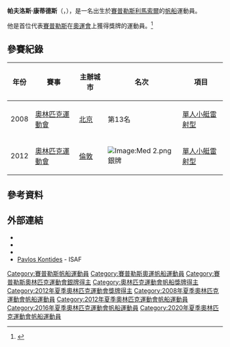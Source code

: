 {{MedalTableTop}}
{{MedalSport | 男子[[帆船|帆船]] }}
{{MedalCountry | {{CYP}} }}
{{Medal|Competition|[[奧林匹克運動會|奧林匹克運動會]]}}
{{MedalSilver | [[2012年夏季奧林匹克運動會|2012年 倫敦]] | [[2012年夏季奧林匹克運動會帆船男子單人小艇雷射型比賽|單人小艇雷射型]] }}
{{Medal|Competition|[[世界單人小艇雷射型錦標賽|世界錦標賽]]}}
{{MedalSilver | [[2013年世界單人小艇雷射型錦標賽|2013年 艾穆薩納]] | 單人小艇雷射型 }}
{{Medal|Competition|[[世界青年帆船錦標賽|世界青年錦標賽]]}}
{{MedalGold | [[2007年世界青年帆船錦標賽|2007年 京士頓]] | 單人小艇雷射型 }}
{{MedalGold | [[2008年世界青年帆船錦標賽|2008年 奧胡斯]] | 單人小艇雷射型 }}
{{MedalBottom}}
'''帕夫洛斯·康蒂德斯'''（{{lang-gr|Παύλος Κοντίδης}}，{{bd|1990年|2月11日|catIdx=Kontides, Pavlos}}），是一名出生於[[賽普勒斯|賽普勒斯]][[利馬索爾|利馬索爾]]的[[帆船|帆船]]運動員。{{refn|name=OlympicBotGeneratedRef|{{cite web|title=Pavlos Kontides|url=http://www.london2012.com/athlete/kontides-pavlos-1087452/|work=London 2012|publisher=The London Organising Committee of the Olympic Games and Paralympic Games Limited|accessdate=2012-09-19|deadurl=yes|archiveurl=https://web.archive.org/web/20120826120040/http://www.london2012.com/athlete/kontides-pavlos-1087452/|archivedate=2012-08-26}}}}

他是首位代表[[賽普勒斯|賽普勒斯]]在[[奧林匹克運動會|奧運會]]上獲得獎牌的運動員。<ref>{{cite web | last =Bjedov | first =Nemanja | title =Proud Kontides hails ‘incredible’ silver | publisher =Cyprus Mail | date =2012-08-06 | url =http://www.cyprus-mail.com/sport/proud-kontides-hails-incredible-silver/20120806 | accessdate =2012-08-06 | deadurl =yes | archiveurl =https://web.archive.org/web/20120808233122/http://www.cyprus-mail.com/sport/proud-kontides-hails-incredible-silver/20120806 | archivedate =2012-08-08 }}</ref> 

== 參賽紀錄 ==
{| class="wikitable" width=50% style="font-size:90%; text-align:center;"
|-
!年份 !! 賽事 !! 主辦城市 !! 名次 !! 項目
|-
| rowspan=1|2008
| rowspan=1 align=left|[[2008年奧林匹克運動會|奧林匹克運動會]]
| rowspan=1 align=left|{{flagicon|CHN}} [[北京|北京]] 
| 第13名
| [[2008年夏季奧林匹克運動會帆船比賽－男子激光級單人艇|單人小艇雷射型]]
|-
| rowspan=1|2012
| rowspan=1 align=left|[[2012年奧林匹克運動會|奧林匹克運動會]]
| rowspan=1 align=left|{{flagicon|GBR}} [[倫敦|倫敦]] 
| [[Image:Med_2.png|Image:Med 2.png]] 銀牌
| [[2012年夏季奧林匹克運動會帆船男子單人小艇雷射型比賽|單人小艇雷射型]]
|}

== 參考資料 ==
{{Reflist}}

== 外部連結 ==
* {{Official|http://www.pavloskontides.com.cy/}}
* {{Facebook|PavlosKontidesOfficial|帕夫洛斯·康蒂德斯}}
* {{Twitter|PavlosKontides}}
* [http://www.sailing.org/biog.php?memberid=48899 Pavlos Kontides] {{Wayback|url=http://www.sailing.org/biog.php?memberid=48899 |date=20190527030119 }} - ISAF

{{DEFAULTSORT:Kontides, Pavlos}}
[[Category:賽普勒斯帆船運動員|Category:賽普勒斯帆船運動員]]
[[Category:賽普勒斯奧運帆船運動員|Category:賽普勒斯奧運帆船運動員]]
[[Category:賽普勒斯奧林匹克運動會銀牌得主|Category:賽普勒斯奧林匹克運動會銀牌得主]]
[[Category:奧林匹克運動會帆船獎牌得主|Category:奧林匹克運動會帆船獎牌得主]]
[[Category:2012年夏季奧林匹克運動會獎牌得主|Category:2012年夏季奧林匹克運動會獎牌得主]]
[[Category:2008年夏季奧林匹克運動會帆船運動員|Category:2008年夏季奧林匹克運動會帆船運動員]]
[[Category:2012年夏季奧林匹克運動會帆船運動員|Category:2012年夏季奧林匹克運動會帆船運動員]]
[[Category:2016年夏季奧林匹克運動會帆船運動員|Category:2016年夏季奧林匹克運動會帆船運動員]]
[[Category:2020年夏季奧林匹克運動會帆船運動員|Category:2020年夏季奧林匹克運動會帆船運動員]]